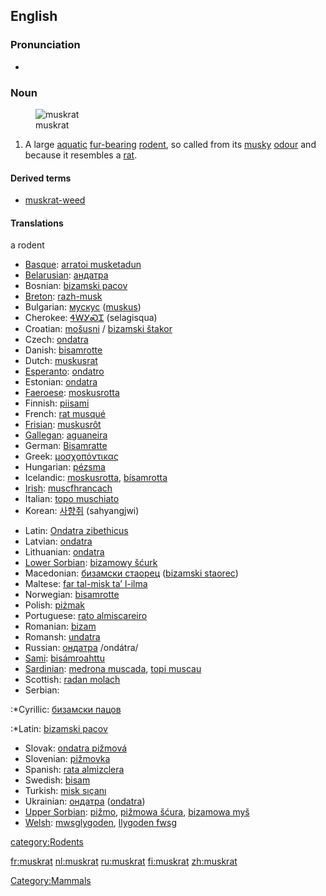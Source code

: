 {{wikipedia}}

==English==

===Pronunciation===
* {{IPA|/'mʌskræt/}}

===Noun===
[[Image:Common_Muskrat_FWS.jpg|thumb|muskrat]]

{{en-noun}}
# A large [[aquatic]] [[fur-bearing]] [[rodent]], so called from its [[musky]] [[odour]] and because it resembles a [[rat]].

====Derived terms====
* [[muskrat-weed]]

====Translations====
;a rodent
{{top}}
*[[Basque]]: [[arratoi musketadun]]
*[[Belarusian]]: [[андатра]] {{f}}
*Bosnian: [[bizamski pacov]] {{m}}
*[[Breton]]: [[razh-musk]]
*Bulgarian: [[мускус]] ([[muskus]])
*Cherokee: [[ᏎᎳᎩᏍᏆ]] (selagisqua)
*Croatian: [[mošusni štakor|mošusni]] / [[bizamski štakor]]
*Czech: [[ondatra]]
*Danish: [[bisamrotte]]
*Dutch: [[muskusrat]] {{f}}
*[[Esperanto]]: [[ondatro]]
*Estonian: [[ondatra]]
*[[Faeroese]]: [[moskusrotta]]
*Finnish: [[piisami]]
*French: [[rat musqué]] {{m}}
*[[Frisian]]: [[muskusrôt]]
*[[Gallegan]]: [[aguaneira]]
*German: [[Bisamratte]] {{f}}
*Greek: [[μοσχοπόντικας]]
*Hungarian: [[pézsma]]
*Icelandic: [[moskusrotta]], [[bísamrotta]]
*[[Irish]]: [[muscfhrancach]]
*Italian: [[topo muschiato]] {{m}}
*Korean:  [[사향쥐]] (sahyangjwi)
{{mid}}
*Latin: [[Ondatra zibethicus]]
*Latvian: [[ondatra]]
*Lithuanian: [[ondatra]]
*[[Lower Sorbian]]: [[bizamowy šćurk]]
*Macedonian: [[бизамски стаорец]] ([[bizamski staorec]])
*Maltese: [[far tal-misk ta’ l-ilma]]
*Norwegian: [[bisamrotte]]
*Polish: [[piżmak]]
*Portuguese: [[rato almiscareiro]]
*Romanian: [[bizam]]
*Romansh: [[undatra]]
*Russian: [[ондатра]] /ondátra/ {{f}}
*[[Sami]]: [[bisámroahttu]]
*[[Sardinian]]: [[medrona muscada]], [[topi muscau]]
*Scottish: [[radan molach]]
*Serbian:
:*Cyrillic: [[бизамски пацов]]
:*Latin: [[bizamski pacov]]
*Slovak: [[ondatra pižmová]]
*Slovenian: [[pižmovka]] {{f}}
*Spanish: [[rata almizclera]]
*Swedish: [[bisam]]
*Turkish: [[misk sıçanı]]
*Ukrainian: [[ондатра]] ([[ondatra]]) {{f}}
*[[Upper Sorbian]]: [[pižmo]], [[pižmowa šćura]], [[bizamowa myš]]
*[[Welsh]]: [[mwsglygoden]], [[llygoden fwsg]]
{{bottom}}

[[Category:Mammals]]
[[category:Rodents]]

[[fr:muskrat]]
[[nl:muskrat]]
[[ru:muskrat]]
[[fi:muskrat]]
[[zh:muskrat]]